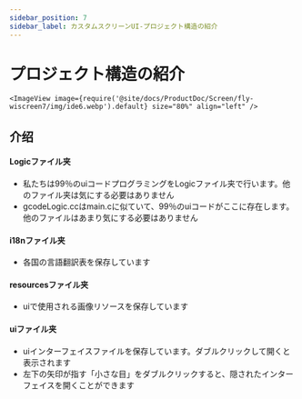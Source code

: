 ```yaml
---
sidebar_position: 7
sidebar_label: カスタムスクリーンUI-プロジェクト構造の紹介
---
```


# プロジェクト構造の紹介


    <ImageView image={require('@site/docs/ProductDoc/Screen/fly-wiscreen7/img/ide6.webp').default} size="80%" align="left" />



## 介绍
#### Logicファイル夹
* 私たちは99％のuiコードプログラミングをLogicファイル夹で行います。他のファイル夹は気にする必要はありません
* gcodeLogic.ccはmain.cに似ていて、99％のuiコードがここに存在します。他のファイルはあまり気にする必要はありません

#### i18nファイル夹
* 各国の言語翻訳表を保存しています

#### resourcesファイル夹
* uiで使用される画像リソースを保存しています

#### uiファイル夹
* uiインターフェイスファイルを保存しています。ダブルクリックして開くと表示されます
* 左下の矢印が指す「小さな目」をダブルクリックすると、隠されたインターフェイスを開くことができます
